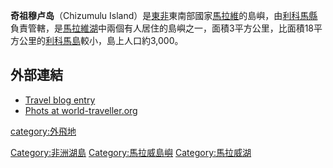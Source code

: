 '''奇祖穆卢岛'''（Chizumulu Island）是[[東非|東非]]東南部國家[[馬拉維|馬拉維]]的島嶼，由[[利科馬縣|利科馬縣]]負責管轄，是[[馬拉維湖|馬拉維湖]]中兩個有人居住的島嶼之一，面積3平方公里，比面積18平方公里的[[利科馬島|利科馬島]]較小，島上人口約3,000。

==外部連結==
*[https://web.archive.org/web/20071013091316/http://realtravel.com/chizumulu_island-journals-j1678475.html Travel blog entry]
*[https://web.archive.org/web/20071216051103/http://www.world-traveller.org/site/Category%3AChizumulu_Island Phots at world-traveller.org]

{{coord|12|01|S|34|37|E|type:isle|display=title}}

{{DEFAULTSORT:Chizumulu}}
[[Category:非洲湖島|Category:非洲湖島]]
[[Category:馬拉威島嶼|Category:馬拉威島嶼]]
[[Category:馬拉威湖|Category:馬拉威湖]]
[[category:外飛地|category:外飛地]]

{{Malawi-stub}}